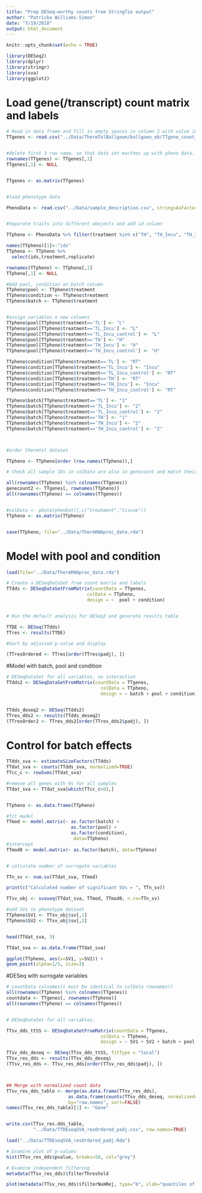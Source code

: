 ```yaml
---
title: "Prep DESeq-worthy counts from StringTie output"
author: "Patricka Williams-Simon"
date: "7/19/2018"
output: html_document
---
```


```r
knitr::opts_chunk$set(echo = TRUE)

library(DESeq2)
library(dplyr)
library(stringr)
library(sva)
library(ggplot2)
```

# Load gene(/transcript) count matrix and labels

```r

# Read in data frame and fill in empty spaces in column 2 with value in 1
TTgenes <- read.csv("../Data/ThermTolBallgown/ballgown_eb/TTgene_count_matrix_eb.csv", stringsAsFactors = FALSE)


#delete first 3 row name, so that data set macthes up with pheno data.
rownames(TTgenes) <- TTgenes[,1]
TTgenes[,1] <- NULL


TTgenes <- as.matrix(TTgenes)


#load phenotype data

PhenoData <- read.csv("../Data/sample_description.csv", stringsAsFactors = FALSE)


#Separate traits into different obejects and add id column 

TTpheno <- PhenoData %>% filter(treatment %in% c("TH", "TH_Incu", "TH_Incu_control", "TL","TL_Incu", "TL_Incu_control"  ))

names(TTpheno)[1]<-"ids"
TTpheno <- TTpheno %>%
  select(ids,treatment,replicate)

rownames(TTpheno) <- TTpheno[,1]
TTpheno[,1] <- NULL

#Add pool, condition an batch column
TTpheno$pool <- TTpheno$treatment
TTpheno$condition <- TTpheno$treatment
TTpheno$batch <- TTpheno$treatment


#assign variables o new columns
TTpheno$pool[TTpheno$treatment=='TL'] <- "L"
TTpheno$pool[TTpheno$treatment=='TL_Incu'] <- "L"
TTpheno$pool[TTpheno$treatment=='TL_Incu_control'] <- "L"
TTpheno$pool[TTpheno$treatment=='TH'] <- "H"
TTpheno$pool[TTpheno$treatment=='TH_Incu'] <- "H"
TTpheno$pool[TTpheno$treatment=='TH_Incu_control'] <- "H"

TTpheno$condition[TTpheno$treatment=='TL'] <- "RT"
TTpheno$condition[TTpheno$treatment=='TL_Incu'] <- "Incu"
TTpheno$condition[TTpheno$treatment=='TL_Incu_control'] <- "RT"
TTpheno$condition[TTpheno$treatment=='TH'] <- "RT"
TTpheno$condition[TTpheno$treatment=='TH_Incu'] <- "Incu"
TTpheno$condition[TTpheno$treatment=='TH_Incu_control'] <- "RT"

TTpheno$batch[TTpheno$treatment=='TL'] <- "1"
TTpheno$batch[TTpheno$treatment=='TL_Incu'] <- "2"
TTpheno$batch[TTpheno$treatment=='TL_Incu_control'] <- "2"
TTpheno$batch[TTpheno$treatment=='TH'] <- "1"
TTpheno$batch[TTpheno$treatment=='TH_Incu'] <- "2"
TTpheno$batch[TTpheno$treatment=='TH_Incu_control'] <- "2"



#order thermtol dataset 

TTpheno <- TTpheno[order (row.names(TTpheno)),]

# Check all sample IDs in colData are also in genecount and match their orders

all(rownames(TTpheno) %in% colnames(TTgenes))
genecount2 <- TTgenes[, rownames(TTpheno)]
all(rownames(TTpheno) == colnames(TTgenes))


#colData <- pData(phenDat)[,c("treatment","tissue")]
TTpheno <- as.matrix(TTpheno)


save(TTpheno, file="../Data/ThermRNAproc_data.rda")


```

# Model with pool and condition 

```r

load(file="../Data/ThermRNAproc_data.rda")

# Create a DESeqDataSet from count matrix and labels
TTdds <- DESeqDataSetFromMatrix(countData = TTgenes,
                              colData = TTpheno, 
                              design = ~  pool + condition)


# Run the default analysis for DESeq2 and generate results table

TTDE <- DESeq(TTdds)
TTres <- results(TTDE)

#Sort by adjusted p-value and display

(TTresOrdered <- TTres[order(TTres$padj), ])

```

#Model with batch, pool and condition
```r
# DESeqDataSet for all variables, no interaction
TTdds2 <- DESeqDataSetFromMatrix(countData = TTgenes, 
                                   colData = TTpheno, 
                                   design = ~ batch + pool + condition)


TTdds_deseq2 <- DESeq(TTdds2)
TTres_dds2 <- results(TTdds_deseq2)
(TTresOrder2 <- TTres_dds2[order(TTres_dds2$padj), ])


```


# Control for batch effects

```r


TTdds_sva <- estimateSizeFactors(TTdds)
TTdat_sva <- counts(TTdds_sva, normalized=TRUE)
TTcc_c <- rowSums(TTdat_sva)

#remove all genes with 0s for all samples
TTdat_sva <- TTdat_sva[which(TTcc_c>0),]


TTpheno <- as.data.frame(TTpheno)

#fit model
TTmod <- model.matrix(~ as.factor(batch) + 
                        as.factor(pool) +
                        as.factor(condition), 
                         data=TTpheno)
#intercept
TTmod0 <- model.matrix(~ as.factor(batch), data=TTpheno) 


# calculate number of surrogate variables

TTn_sv <- num.sv(TTdat_sva, TTmod)

print(c("Calculated number of significant SVs = ", TTn_sv))

TTsv_obj <- svaseq(TTdat_sva, TTmod, TTmod0, n.sv=TTn_sv) 

#add SVs to phenotype dataset
TTpheno$SV1 <- TTsv_obj$sv[,1]
TTpheno$SV2 <- TTsv_obj$sv[,2]


head(TTdat_sva, 3)

TTdat_sva <- as.data.frame(TTdat_sva)

ggplot(TTpheno, aes(x=SV1, y=SV2)) +
geom_point(alpha=1/5, size=3)

```


#DESeq with surrogate variables


```r
# countData colnames() must be identical to colData rownames()
all(rownames(TTpheno) %in% colnames(TTgenes))
countdata <- TTgenes[, rownames(TTpheno)]
all(rownames(TTpheno) == colnames(TTgenes))


# DESeqDataSet for all variables,

TTsv_dds_ttSS <- DESeqDataSetFromMatrix(countData = TTgenes, 
                                   colData = TTpheno, 
                                   design = ~ SV1 + SV2 + batch + pool + condition)

TTsv_dds_deseq <- DESeq(TTsv_dds_ttSS, fitType = "local")
TTsv_res_dds <- results(TTsv_dds_deseq)
(TTsv_res_dds <- TTsv_res_dds[order(TTsv_res_dds$padj), ])



## Merge with normalized count data
TTsv_res_dds_table <- merge(as.data.frame(TTsv_res_dds), 
                       as.data.frame(counts(TTsv_dds_deseq, normalized=TRUE)), 
                       by="row.names", sort=FALSE)
names(TTsv_res_dds_table)[1] <- "Gene"


write.csv(TTsv_res.dds_table, 
          "../Data/TTDEseqSVA_resOrdered_padj.csv", row.names=TRUE)

load("../Data/TTDEseqSVA_resOrdered_padj.Rda")

# Examine plot of p-values
hist(TTsv_res_dds$pvalue, breaks=50, col="grey")

# Examine independent filtering
metadata(TTsv_res_dds)$filterThreshold

plot(metadata(TTsv_res_dds)$filterNumRej, type="b", xlab="quantiles of baseMean", ylab="number of rejections")
```

